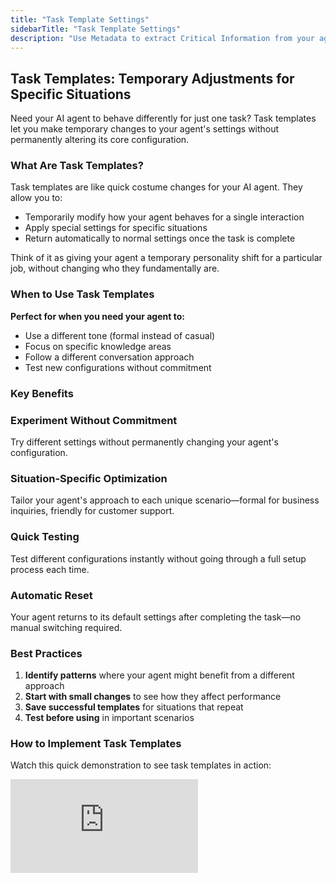 ```yaml
---
title: "Task Template Settings"
sidebarTitle: "Task Template Settings"
description: "Use Metadata to extract Critical Information from your agent"
---
```


## Task Templates: Temporary Adjustments for Specific Situations

Need your AI agent to behave differently for just one task? Task templates let you make temporary changes to your agent's settings without permanently altering its core configuration.

### What Are Task Templates?

Task templates are like quick costume changes for your AI agent. They allow you to:

- Temporarily modify how your agent behaves for a single interaction
- Apply special settings for specific situations
- Return automatically to normal settings once the task is complete

Think of it as giving your agent a temporary personality shift for a particular job, without changing who they fundamentally are.

### When to Use Task Templates

**Perfect for when you need your agent to:**

- Use a different tone (formal instead of casual)
- Focus on specific knowledge areas
- Follow a different conversation approach
- Test new configurations without commitment

### Key Benefits

### Experiment Without Commitment
Try different settings without permanently changing your agent's configuration.

### Situation-Specific Optimization
Tailor your agent's approach to each unique scenario—formal for business inquiries, friendly for customer support.

### Quick Testing
Test different configurations instantly without going through a full setup process each time.

### Automatic Reset
Your agent returns to its default settings after completing the task—no manual switching required.

### Best Practices

1. **Identify patterns** where your agent might benefit from a different approach
2. **Start with small changes** to see how they affect performance
3. **Save successful templates** for situations that repeat
4. **Test before using** in important scenarios

### How to Implement Task Templates

Watch this quick demonstration to see task templates in action:

<div style={{ width: "100%", position: "relative", paddingTop: "61.46%" }}>
  <iframe
    src="https://fast.wistia.com/embed/medias/j15uupb5h3"
    frameBorder="0"
    style={{
      position: "absolute",
      top: 0,
      left: 0,
      width: "100%",
      height: "100%",
      borderRadius: "10px"
    }}
    allow="autoplay; fullscreen"
    title="Task Template Demo"
  />
</div>

### In Summary

Task templates give you the flexibility to adapt your agent's behavior for specific situations without permanently changing its settings. This means you can optimize for different scenarios while maintaining consistency in your overall AI experience.

Think of task templates as giving your agent different "hats" to wear for specific jobs—the perfect balance between consistency and adaptability.